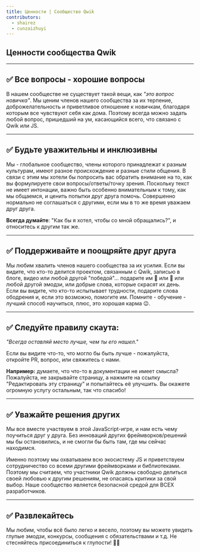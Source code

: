 ```yaml
---
title: Ценности | Сообщество Qwik
contributors:
  - shairez
  - cunzaizhuyi
---
```


## Ценности сообщества Qwik

---

## ✅ Все вопросы - хорошие вопросы

В нашем сообществе не существует такой вещи, как _"это вопрос новичка"_. Мы ценим членов нашего сообщества за их терпение, доброжелательность и приветливое отношение к новичкам, благодаря которым все чувствуют себя как дома. Поэтому всегда можно задать любой вопрос, пришедший на ум, касающийся всего, что связано с Qwik или JS.

---

## ✅ Будьте уважительны и инклюзивны

Мы - глобальное сообщество, члены которого принадлежат к разным культурам, имеют разное происхождение и разные стили общения. В связи с этим мы хотели бы попросить вас обратить внимание на то, как вы формулируете свои вопросы/ответы/точку зрения. Поскольку текст не имеет интонации, важно быть особенно внимательным к тому, как мы общаемся, и ценить попытки друг друга помочь. Совершенно нормально не соглашаться с другими, если мы в то же время уважаем друг друга.

**Всегда думайте**: "Как бы я хотел, чтобы со мной обращались?", и относитесь к другим так же.

---

## ✅ Поддерживайте и поощряйте друг друга

Мы любим хвалить членов нашего сообщества за их усилия. Если вы видите, что кто-то делится проектом, связанным с Qwik, записью в блоге, видео или любой другой "победой"... подарите им 👏 или 🚀 или любой другой эмодзи, или добрые слова, которые скрасят их день. Если вы видите, что кто-то испытывает трудности, подарите слова ободрения и, если это возможно, помогите им. Помните - обучение - лучший способ научиться, плюс, это хорошая карма 😉.

---

## ✅ Следуйте правилу скаута:

_"Всегда оставляй место лучше, чем ты его нашел."_

Если вы видите что-то, что могло бы быть лучше - пожалуйста, откройте PR, вопрос, или свяжитесь с нами.

**Например:** думаете, что что-то в документации не имеет смысла? Пожалуйста, не закрывайте страницу, а нажмите на ссылку "Редактировать эту страницу" и попытайтесь её улучшить. Вы окажете огромную услугу остальным, так что спасибо!

---

## ✅ Уважайте решения других

Мы все вместе участвуем в этой JavaScript-игре, и нам есть чему поучиться друг у друга. Без инноваций других фреймворков/решений мы бы остановились, и не смогли бы быть там, где мы сейчас находимся.

Именно поэтому мы охватываем всю экосистему JS и приветствуем сотрудничество со всеми другими фреймворками и библиотеками. Поэтому мы считаем, что участники Qwik должны свободно делиться своей любовью к другим решениям, не опасаясь критики за свой выбор. Наше сообщество является безопасной средой для ВСЕХ разработчиков.

---

## ✅ Развлекайтесь

Мы любим, чтобы всё было легко и весело, поэтому вы можете увидеть глупые эмодзи, конкурсы, сообщения с обязательствами и т.д. Не стесняйтесь присоединиться к глупости! 🤪😊

